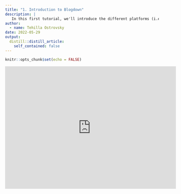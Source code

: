 ```yaml
---
title: "1. Introduction to Blogdown"
description: |
   In this first tutorial, we'll introduce the different platforms (i.e. RStudio, HUGO, Github, and Netlify) involved in building our blogdown website and also provide some additional resources.
author:
  - name: Tehilla Ostrovsky
date: 2022-05-29
output:
  distill::distill_article:
    self_contained: false
---
```



```r
knitr::opts_chunk$set(echo = FALSE)
```

<iframe width="560" height="400" src="https://www.youtube.com/embed/8xbxXR_Iu5Y" title="YouTube video player" frameborder="0" allow="accelerometer; autoplay; clipboard-write; encrypted-media; gyroscope; picture-in-picture" allowfullscreen></iframe>